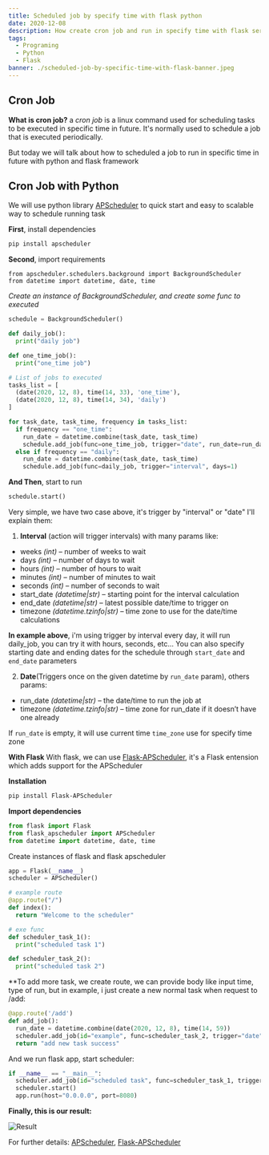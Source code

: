 ```yaml
---
title: Scheduled job by specify time with flask python
date: 2020-12-08
description: How create cron job and run in specify time with flask server, python
tags:
  - Programing
  - Python
  - Flask
banner: ./scheduled-job-by-specific-time-with-flask-banner.jpeg
---
```


## Cron Job

**What is cron job?** a *cron job* is a linux command used for scheduling tasks to be executed in specific time in future. It's normally used to schedule a job that is executed periodically.

But today we will talk about how to scheduled a job to run in specific time in future with python and flask framework

##  Cron Job with Python
We will use python library [APScheduler](https://apscheduler.readthedocs.io/en/latest/userguide.html) to quick start and easy to scalable way to schedule running task

**First**, install dependencies
```bash
pip install apscheduler
```

**Second**, import requirements
```
from apscheduler.schedulers.background import BackgroundScheduler
from datetime import datetime, date, time
```

*Create an instance of BackgroundScheduler, and create some func to executed*
```python
schedule = BackgroundScheduler()

def daily_job():
  print("daily job")

def one_time_job():
  print("one_time job")

# List of jobs to executed
tasks_list = [
  (date(2020, 12, 8), time(14, 33), 'one_time'),
  (date(2020, 12, 8), time(14, 34), 'daily')
]

for task_date, task_time, frequency in tasks_list:
  if frequency == "one_time":
    run_date = datetime.combine(task_date, task_time)
    schedule.add_job(func=one_time_job, trigger="date", run_date=run_date)
  else if frequency == "daily":
    run_date = datetime.combine(task_date, task_time)
    schedule.add_job(func=daily_job, trigger="interval", days=1)
```

**And Then**, start to run
```python
schedule.start()
```

Very simple, we have two case above, it's trigger by "interval" or "date"
I'll explain them:
1. **Interval** (action will trigger intervals) with many params like:
  - weeks *(int)* – number of weeks to wait
  - days *(int)* – number of days to wait
  - hours *(int)* – number of hours to wait
  - minutes *(int)* – number of minutes to wait
  - seconds *(int)* – number of seconds to wait
  - start_date *(datetime|str)* – starting point for the interval calculation
  - end_date *(datetime|str)* – latest possible date/time to trigger on
  - timezone *(datetime.tzinfo|str)* – time zone to use for the date/time calculations

  **In example above**, i'm using trigger by interval every day, it will run daily_job, you can try it with hours, seconds, etc...
  You can also specify starting date and ending dates for the schedule through ```start_date``` and ```end_date``` parameters

2. **Date**(Triggers once on the given datetime by ```run_date``` param), others params:
  - run_date *(datetime|str)* – the date/time to run the job at
  - timezone *(datetime.tzinfo|str)* – time zone for run_date if it doesn’t have one already
  
  If ```run_date``` is empty, it will use current time
  ```time_zone``` use for specify time zone

**With Flask**
With flask, we can use [Flask-APScheduler](https://github.com/viniciuschiele/flask-apscheduler), it's a Flask entension which adds support for the APScheduler

**Installation**
```bash
pip install Flask-APScheduler
```

**Import dependencies**
```python
from flask import Flask
from flask_apscheduler import APScheduler
from datetime import datetime, date, time
```

Create instances of flask and flask apscheduler
```python
app = Flask(__name__)
scheduler = APScheduler()

# example route
@app.route("/")
def index():
  return "Welcome to the scheduler"

# exe func
def scheduler_task_1():
  print("scheduled task 1")

def scheduler_task_2():
  print("scheduled task 2")
```

**To add more task, we create route, we can provide body like input time, type of run, but in example, i just create a new normal task when request to /add:
```python
@app.route('/add')
def add_job():
  run_date = datetime.combine(date(2020, 12, 8), time(14, 59))
  scheduler.add_job(id="example", func=scheduler_task_2, trigger="date", run_date = run_date)
  return "add new task success"
```

And we run flask app, start scheduler:
```python
if __name__ == "__main__":
  scheduler.add_job(id="scheduled task", func=scheduler_task_1, trigger="interval", seconds=5)
  scheduler.start()
  app.run(host="0.0.0.0", port=8080)
```

**Finally, this is our result:**

![Result](./result.png)

For further details: [APScheduler](https://apscheduler.readthedocs.io/en/latest/userguide.html), [Flask-APScheduler](https://github.com/viniciuschiele/flask-apscheduler)